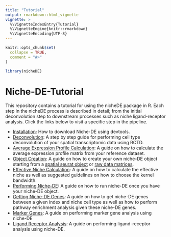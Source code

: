 ```yaml
---
title: "Tutorial"
output: rmarkdown::html_vignette
vignette: >
  %\VignetteIndexEntry{Tutorial}
  %\VignetteEngine{knitr::rmarkdown}
  %\VignetteEncoding{UTF-8}
---
```


```r
knitr::opts_chunk$set(
  collapse = TRUE,
  comment = "#>"
)
```

```r
library(nicheDE)
```


# Niche-DE-Tutorial
This repository contains a tutorial for using the nicheDE package in R. Each step in the nicheDE process is described in detail; from the initial deconvolution step to downstream processes such as niche ligand-receptor analysis. Click the links below to visit a specific step in the pipeline.

+ [Installation](articles/Installation): How to download Niche-DE  using devtools.
+ [Deconvolution](articles/Deconvolution): A step by step guide for performing cell type deconvolution of your spatial transcriptomic data using RCTD.
+ [Average Expression Profile Calculation](articles/AverageExpressionProfile): A guide on how to calculate the average expression profile matrix from your reference dataset.
+ [Object Creation](articles/ObjectCreation): A guide on how to create your own niche-DE object starting from a [spatial seurat object](https://github.com/Kmason23/Niche-DE-Tutorial/tree/main/ObjectCreation/FromSeurat) or [raw data matrices](https://github.com/Kmason23/Niche-DE-Tutorial/tree/main/ObjectCreation/FromRaw).
+ [Effective Niche Calculation](https://github.com/Kmason23/Niche-DE-Tutorial/tree/main/EffectiveNicheCalculation): A guide on how to calculate the effective niche as well as suggested guidelines on how to choose the kernel bandwidth.
+ [Performing Niche-DE](https://github.com/Kmason23/Niche-DE-Tutorial/tree/main/PerformingNicheDE): A guide on how to run niche-DE once you have your niche-DE object.
+ [Getting Niche-DE Genes](https://github.com/Kmason23/Niche-DE-Tutorial/tree/main/GettingNicheDEGenes): A guide on how to get niche-DE genes between a given index and niche cell type as well as how to perform pathway enrichment analysis given these niche-DE genes.
+ [Marker Genes](https://github.com/Kmason23/Niche-DE-Tutorial/tree/main/MarkerGenes): A guide on performing marker gene analysis using niche-DE
+ [Ligand Receptor Analysis](https://github.com/Kmason23/Niche-DE-Tutorial/tree/main/LigandReceptorAnalysis): A guide on performing ligand-receptor analysis using niche-DE.

